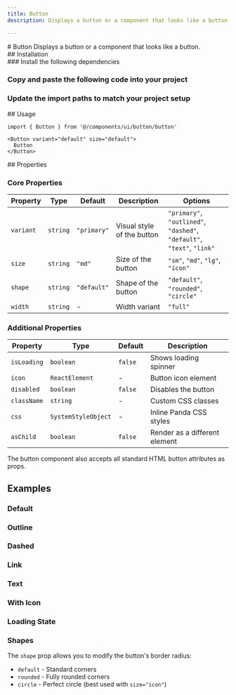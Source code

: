 ```yaml
---
title: Button
description: Displays a button or a component that looks like a button.

---
```

<ContentContainer>

<Section gap="1">
# Button
<Paragraph size={'extraLarge'} color={'tertiary'}>Displays a button or a component that looks like a button.</Paragraph>
<ComponentPreview name="button" withRecipe />
</Section>

<Section>
## Installation

<Steps>
<Section>
### Install the following dependencies

<InstallTabs pkg="@radix-ui/react-slot" />

### Copy and paste the following code into your project

<ComponentSource name= "button"/>

### Update the import paths to match your project setup

</Section>
</Steps>

</Section>

<Section>
## Usage

```tsx
import { Button } from '@/components/ui/button/button'
```

```tsx
<Button variant="default" size="default">
  Button
</Button>
```
</Section>

<Section>
## Properties

### Core Properties

| Property | Type | Default | Description | Options |
|----------|------|---------|-------------|----------|
| `variant` | `string` | `"primary"` | Visual style of the button | `"primary"`, `"outlined"`, `"dashed"`, `"default"`, `"text"`, `"link"` |
| `size` | `string` | `"md"` | Size of the button | `"sm"`, `"md"`, `"lg"`, `"icon"` |
| `shape` | `string` | `"default"` | Shape of the button | `"default"`, `"rounded"`, `"circle"` |
| `width` | `string` | - | Width variant | `"full"` |

### Additional Properties

| Property | Type | Default | Description |
|----------|------|---------|-------------|
| `isLoading` | `boolean` | `false` | Shows loading spinner |
| `icon` | `ReactElement` | - | Button icon element |
| `disabled` | `boolean` | `false` | Disables the button |
| `className` | `string` | - | Custom CSS classes |
| `css` | `SystemStyleObject` | - | Inline Panda CSS styles |
| `asChild` | `boolean` | `false` | Render as a different element |

The button component also accepts all standard HTML button attributes as props.

</Section>

<Section>

## Examples
### Default

<ComponentPreview name="button" file ="primary" />

### Outline

<ComponentPreview name="button" file="outlined" />

### Dashed

<ComponentPreview name="button" file="dashed" />

### Link

<ComponentPreview name="button" file="link" />

### Text

<ComponentPreview name="button" file="text" />

### With Icon

<ComponentPreview name="button" file="with-icon" />

### Loading State

<ComponentPreview name="button" file="loading" />

### Shapes

<ComponentPreview name="button" file="shapes" />

The `shape` prop allows you to modify the button's border radius:
- `default` - Standard corners
- `rounded` - Fully rounded corners
- `circle` - Perfect circle (best used with `size="icon"`)

</Section>

</ContentContainer>